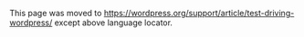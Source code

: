 This page was moved to https://wordpress.org/support/article/test-driving-wordpress/ except above language locator.
<!--
__TOC__
There are times when you need to test changes to your WordPress powered site out of the public eye. Making changes to a live site could adversely affect your readers.



You have several choices.  

;[[#Creating a Sandbox|Creating a Sandbox]] :Do this for test driving your [[Using Themes|WordPress Theme]] and style sheet, allowing you to develop your WordPress Theme on your computer. This limits you to only working on CSS and not using plugins and other power features of WordPress. This is best for just styling a page.

; [[#Hiding Your WordPress Test Area|Hiding Your WordPress Test Area]] :You can also close off access to your WordPress test site on your website server. This involves some familiarity with <tt>.htaccess</tt> and Apache, but it allows you to continue working on the Internet while not exposing your test site to the public.

; [[#Installing WordPress on Your Windows Desktop|Install WordPress on Your Computer]] :If you are determined to put WordPress through its paces, you can install WordPress on your own computer with a few modifications. This allows you total control over the actions and capabilities of WordPress. You can still use plugins, template files, Themes, and redesign everything as if it were on the Internet without using bandwidth or suffering with slow Internet access times. We have two sets of explanation for this: [[#Installing WordPress on a Mac|Installing a New Installation on Your Computer]] and [[#Installing an Existing WordPress Site|Installing an Existing WordPress Site]]. We also cover [[#Moving Your Test WordPress Site to Your Website|Moving WordPress Onto Your Website]] after you have finished developing your site on your computer.

== Creating a Sandbox ==

A '''Sandbox''' is a term related to the sandbox you might have played in and built sand castles in as a child. It is a playground for working on concepts and exploring your imagination. A WordPress Sandbox is basically a copy of a generated page on a WordPress site that is saved to your hard drive for you to play with as you develop your final theme and look for your site.

WordPress uses different [[Templates|template files]] to generate different views on your site.  In general, there is the '''front page view''', the '''single post view''', and the '''multi-post view''', used for categories, archives, and search. For more information on the structure of WordPress Themes, see [[Site Architecture 1.5]].  As different page views use different CSS styles, at the least you need to put three page views in your sandbox following these instructions.

# Choose the WordPress Theme you want to work from in your [[Administration_Screens#Appearance|Appearance]] screen of your [[Administration Screens|Administration Screen]].
# From your initial or test WordPress site, view one of the following page views:
#* Front Page
#* Single Post
#* Mult-Post Page
# From your browser:
## Choose '''File > Save As'''.
## Name the saved page with one of the above "titles."
## Save each page's file to your sandbox folder.
# From your Theme's folder, copy the <tt>style.css</tt> style sheet file to your sandbox folder.
# Open each of the three files you have saved in a [[Glossary#Text editor|text editor]] and change the following:
<pre><style type="text/css" media="screen">
 @import url('/wp-content/themes/yourtheme/style.css');
</style></pre>

to

<pre><link rel="stylesheet" type="text/css" media="screen" href="style.css" /></pre>

Lastly, find all the image files and graphics associated with the style sheet, like background images, icons, bullets, or others, and copy them to your sandbox folder.  Links to these items from within your style sheet should have no folders in their links, or link to a subfolder within your sandbox folder, such as:

<pre>header {margin:5px;
    padding:10px; 
    background:url(images/background.jpg)....}</pre>

To test this, double click on one of the pages in that folder to view it in your browser.  If the the styles and graphics are visible, it worked.  If not, check the link to your style sheet.

Now, you have a sandbox to play in.

To use your sandbox, have two programs open.  One is your text editor with the <tt>style.css</tt> file and the other is your browser with the page you are working on in view.  Make a change in your style sheet, save it, then do a [[I Make Changes and Nothing Happens|total refresh]] or your browser screen and look at what changes.  Then repeat the process.  When you are done with one page, go to the next page and check those changes and add more if necessary.

=== Sandbox Tips ===

Here are a few tips for playing in your sandbox.

;Backup Frequently :As you work, copy the files in the folder before making major renovations to a backup folder. Or you can use a file compression utility like a zip program to save the entire folder. If the changes you make do not work, you have recent backups to work from.
;Trace DIVS and CLASSES :Before you begin, go through the source code file of each of the three page views in your text editor and add a [[Commenting Code|comment]] as to where each division begins and ends. These often cross lines between template files and can be difficult to trace. Make your life easier by documenting where these begin and end.
;Make Notes :Before making a huge change, write down what you are changing. This way you have notes to refer to when things do not work later and you are trying to trace the history of the changes.
;Make Notes Inside :When making significant changes to the style sheet or to the web page source code, [[Commenting Code|add notes or comments to the code]]. This will also help you to keep track of the changes you've made.
;Make Small Steps :Making a lot of changes at once makes it harder to find the small change that made things go out of whack. A good approach would be to take small steps and check, then make additional, small modifications and check again.
;Avoid Changing the Template Files :Begin by staying with the [[Site Architecture 1.5|site architecture]] and style references already in place. If you will be [[Theme_Review|releasing your Theme to the public]], modifications to the template files must be seriously reconsidered and done carefully. If you are rebuilding your site for your private use, then you can make those changes to your HTML saved pages source code, then move those changes into the template files later.

===Moving Your Sandbox To Your Theme ===

When you have made all your changes and are satisfied with the results, it is time to move your sandbox back into your WordPress Theme.

# Upload the <tt>style.css</tt> style sheet file to your WordPress Theme folder on your site, replacing the old file.
# Upload all graphics and images to the Theme folder or subfolder.
# View your site in your browser.  The changes should be immediate.
# If you made changes to the source code of any of the three pages, track those down to their specific template file and make the changes in those template files on your site.

== Install another Blog ==

# Install WordPress again, but in the ''wp-config.php'' file, use a different ''table-prefix''.
# In Options > Writing > Update Services, clear the box.
# Tell no one where your blog is located.

If you go to another site from your blog, then your site could be discovered because of the referer in the browser. To prevent this, go to your real blog, then to another site.

This method is useful toward the end of testing as you can ask for people to test using other browsers / screen resolutions.

== Hiding Your WordPress Test Area ==

To hide your WordPress test folder from others, you can use the <tt>.htaccess</tt> file on an Apache web server.  The <tt>.htaccess</tt> file is a file that stores server directives, instructions which tell the server what to do in specific situations.  You could also use the Apache config file (<tt>httpd.conf</tt>) or other methods, but the <tt>.htaccess</tt> file can apply only to the folder in which the <tt>.htaccess</tt> file resides, and all the folders under that one, allowing you to restrict access to a specific folder.

Remember, this will only work on servers that support <tt>.htaccess</tt>. If you are unsure that your server supports <tt>.htaccess</tt>, contact your hosting provider. You may or may not be able to do this depending upon the access permissions you have with your host server.  You may need their assistance. If you are running your own server, or if your hosting provider is clue-free, consult the [http://httpd.apache.org/docs-2.0/mod/core.html#allowoverride AllowOverride documentation].

Using the <tt>.htaccess</tt> file, you need to provide instructions to tell the server to restrict or deny access to your WordPress test site.  In the folder or directory in which WordPress is installed, do the following:

# Using a [[Glossary#Text editor|text editor]] create a blank text file called <tt>.htaccess</tt>.
# You need the following information:
#* The full path of a directory on your site server that is not accessible to the public (like <tt><nowiki>http://example.com/public_html/</nowiki></tt> is accessible but <tt><nowiki>http://example.com/private/</nowiki></tt> is not. Use the latter.
#* The name of the secured area such as "Enter Password" or "Secure Area" (this is not important, just simple).
# In the file type the following, replacing <tt>/full/path/of/directory/</tt> and <tt>Security Area</tt> with the above information:<br /><br /><tt>AuthUserFile /full/path/of/directory/.htpasswd<br />AuthName "Security Area"<br />AuthType Basic<br />require valid-user</tt><br /><br />
# Save this <tt>.htaccess</tt> file and upload it to the directory on your server you want hidden and secured. This would be the installation directory for WordPress such as <tt>/wordpress/</tt> or <tt>blog</tt>.
# Using Telnet, cPanel, or another way to access your server's command panel, go to the directory specified as <tt>AuthUserFile</tt>.
# Type the following command, where <tt>user_name</tt> is the user name for the access:<br /><br /><tt>htpasswd -c .htpasswd user_name</tt><br /><br />
# When prompted, enter the password, and confirm it.
# Write down your password and user name and keep it in a safe place.

When you are ready to open your site to the public and remove the protection, delete the password and <tt>.htaccess</tt> files from their locations.

It is highly recommended that you remove the default ping URL to [http://www.pingomatic.com Ping-o-Matic!], otherwise your test posts will ping and your test blog will be made public though not accessible.

=== Htaccess Resources ===

* [http://httpd.apache.org/docs-2.0/howto/htaccess.html .htaccess files howto]
* [http://httpd.apache.org/docs-2.0/howto/auth.html Authentication, Authorization and Access Control]

== Installing WordPress on a Mac ==
Use these instruction for setting up a local server environment for testing and development on a Mac.

* [[Installing_WordPress_Locally_on_Your_Mac_With_MAMP]]

== Installing WordPress on Your Windows Desktop ==

In order for WordPress to work, it must have access to an Apache server, MySQL/MariaDB, and phpMyAdmin. Installing these separately can be painful. Luckily for us, [http://www.apachefriends.org/en/xampp-windows.html XAMPP] installs all of these with one program, allowing you to run WordPress on your computer. There are two versions of the program, Basic and Lite. The Lite version is usually adequate.

#Download and install [http://www.apachefriends.org/en/xampp-windows.html XAMPP].
#This installs by default into <tt>C:/xampplite</tt> or <tt>C:\xampp</tt>.
#Start XAMPP from c:\xampplite or c:\xampp.
#You may need to restart your computer to allow apache services to start.
#In your browser, go to <tt><nowiki>http://localhost/xampp</nowiki></tt>.
#In the left column under Tools, click '''phpMyAdmin'''.
#Login is admin.
#In '''Create new database''' enter '''wordpress'''.
#In the next box, select '''utf8 unicode ci'''.
#Click '''Create''' button.
#Unzip your WordPress download into the <tt>htdocs</tt> directory - c:\xampp\htdocs\<yourwebsite>.
#From the <yourwebsite> folder, open <tt>wp-config-sample.php</tt> in a [[Glossary#Text editor|text editor]].
#The connection details you need are as follows:<div style="border:1px dashed blue; margin:10px; padding: 10px; background:#F2F2F2"><tt>// ** MySQL settings ** //<br />define('DB_NAME', 'wordpress');  // The name of the database<br />define('DB_USER', 'root');  //  Your MySQL username<br />define('DB_PASSWORD', &#39;&#39;); // ...and password<br />define('DB_HOST', 'localhost');  // 99% chance you won't need to change this</tt></div>
#Save as <tt>wp-config.php</tt>.
#Install by going to <tt><nowiki>http://localhost/wordpress/wp-admin/install.php</nowiki></tt>

:'''IMPORTANT:''' It is possible to use this to actually host your blog if you have a good enough connection. If you want to do this, you MUST increase the security level. This description is NOT SECURE if you allow web access to your blog.

== Installing an Existing WordPress Site ==

With the help of XAMPP, you can install WordPress directly on your computer and play with it to your heart's content. This way, it is totally isolated from public exposure and all your mistakes are hidden. When you are ready, you can then move it onto your website, ready for all to see.

=== Requirements ===

# Access to your server database.
# Ability to download your entire WordPress installation to your computer.
# [http://www.apachefriends.org/en/xampp-windows.html Basic XAMPP for Windows]
# Enough room on your hard drive to accommodate your database, WordPress installation, and XAMPP.

=== Backup WordPress ===

[[Image:phpmyadmin-choose-database.jpg|thumb|right|Choose Your database file]]Begin by backing up your WordPress site completely, the files and the database. This will ensure that you have a good copy to fall back on, just in case.

A second backup is then required of your database, but it requires you do a little housekeeping.

As the WordPress database normally stands, there are statistics tables which contain a huge amount of data which add to the overall size of the database, and slow down the process of backing up and downloading this backup copy of your database.  You do not have to clear these, but it is generally considered a good idea.

# Login to PHPMyAdmin on your website server.  
# From the main login screen, select '''Databases'''. 
# Choose the name of your WordPress database. 
# From the tags at the top of the screen, choose '''Export'''.
# In the frame at the top of the Export section you will see a list of tables in your database. [[Image:phpmyadmin-export-tab.jpg]]
# You will need to choose only those tables that correspond to your WordPress install. They will be the ones with the '''<tt>table_prefix</tt>''' found in your <tt>wp-config.php</tt> file.  If you only have WordPress installed, then choose '''Select All''' from the left column.
# Make sure the SQL button is selected.
# On the right side of the panel, make sure the following boxes are checked.[[Image:phpmyadmin-export-screen.jpg|thumb|right|phpMyAdmin Export Screen]]
#* Structure
#* Add AUTO_INCREMENT value
#* Enclose table and field names with backquotes
#* Data
# Tick the '''Save as file''' option, and leave the template name alone.
# For '''Compression''', select '''None'''. 
# Click '''Go'''.
# You should be prompted for a file to download. Save the file to your computer. Depending on the database size, this may take a few moments.

=== Download WordPress ===

Now, download your entire WordPress site to your computer.  This is usually done with an [[FTP_Clients|FTP client program]]. Make sure you include all core WordPress files within your root or WordPress directory, including the <tt>index.php</tt>.

You should now have in your computer two items:

# One or more database backups.
# All your WordPress files, folders, and images directories.

:'''Copy the backup files again to somewhere safe on your machine so you work on a copy of the backup for the next stage.'''

=== Install Basic XAMPP ===

# Install XAMPP. By default, it will install to <tt>C:\xampp</tt>.
# Go to <tt>C:\xampp\apache\conf</tt> and open the file called <tt>httpd.conf</tt> in a [[Glossary#Text editor|text editor]].
# About line 166 you will find: <tt>#LoadModule rewrite_module modules/mod_rewrite.so</tt>.
# Remove the <tt>#</tt> and save the file (this switches <tt>mod_rewrite</tt> on).
# Create a folder inside <tt>C:\xampp\htdocs</tt>. This will be for WordPress.
# Copy all your downloaded WordPress files (not the sql backup) into that directory.
# With a text editor, open the file <tt>wp-config.php</tt> on your WordPress install.
# Change the details for your new MySQL connection:<div style="border:1px dashed blue; margin:10px; padding: 10px; background:#F2F2F2"><tt>// ** MySQL settings ** //<br />define('DB_NAME', 'wordpress');  // The name of the new database you made<br />define('DB_USER', 'root');  //  keep this as is<br />define('DB_PASSWORD', &#39;&#39;); // keep this empty<br />define('DB_HOST', 'localhost');  // 99% chance you won't need to change this</tt></div>
# Your main <tt>index.php</tt> should be in the <tt>/htdocs</tt> folder or in a subdirectory such as <tt>/htdocs/wordpress/</tt>. Write that down.
# Start XAMPP by clicking the orange <tt>xampp_start.exe</tt> or using the console program from Program Files\ApacheFriends\XAMPP\XAMPP Control Panel.
# Once it is working, click on link in the left side bar for phpMyAdmin.
# Create a database. The name should match the one used in your <tt>wp-config.php</tt> file.

=== Importing Your SQL Backup File ===

Before you begin to import your SQL backup file, you need to change some information inside your <tt>.SQL</tt> file.

# Using your text editor, open the <tt>.sql</tt> backup database file you downloaded.
# Find and replace all the instances of your old [[Glossary#URL|URL]] with your new URL. For instance if your blog address is at <tt><nowiki>http://example.com/wordpress/</nowiki></tt>, and your files on your computer are at <tt>/htdocs/wordpress/</tt>, replace it with <tt><nowiki>http://127.0.0.1/wordpress/</nowiki></tt>.
# Click '''Save''' - '''Do not use Save as.'''

[[Image:phpmyadmin-sql-tab.jpg|thumb|right|phpMyAdmin SQL tab]]Now it is time to import your sql file. From within the phpMyAdmin on your computer, click on your database name, then choose the SQL tab. From this screen, click '''Browse''' and find your backup files on your computer. Click '''Go'''.  This can take a few minutes to import.
[Image:phpmyadmin-sql-screen.jpg|thumb|left|phpMyAdmin SQL Screen]]

[[Image:phpmyadmin-import-successful.jpg|thumb|right|phpMyAdmin Import Successful Screen]]Once the procedure is complete, your database will be restored and will work just as it did before.  If something goes wrong with this last part of the process, it could be that either your backup was corrupted in some way, or something went wrong with the database itself. Keep your backup files safe!

If everything so far has gone well, it is now time to visit your blog!  In your browser, type in <tt><nowiki>http://127.0.0.1/wordpress/index.php</nowiki></tt> or the actual name of the folder you created for your WordPress files. 

If you get a 404, check you have the right place. You do not need to put <tt>htdocs</tt> or <tt>xampp</tt> or anything else after the <tt><nowiki>http://127.0.0.1/</nowiki></tt> except use your directory name.

WordPress should now function just as it did on the web.  You do not need to use the built-in editor in WordPress to alter your files. Just open the files directly in a text editor and edit them as you would any other file. Refreshing your browser's web page will then show the effects.

=== Moving Your Test WordPress Site to Your Website ===

Coming soon - how to move your test site from your computer back live onto your host server site.

=== Resources ===

* [http://www.prelovac.com/vladimir/wordpress-plugins/theme-test-drive Test themes on a live blog with Theme Test Drive]
* [http://qsandbox.com qSandbox.com - Create a free WordPress test site to try (new) plugins and themes]

{{Stub}}
[[Category:Installation]]
[[Category:Advanced Topics]]
-->